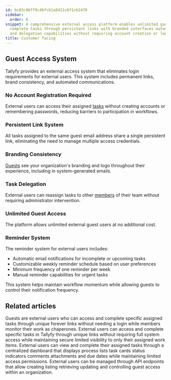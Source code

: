 ```yaml
---
id: bc03c86ff9c4bfcb1a8421c6f1cb2478
sidebar:
  order: 6
snippet: A comprehensive external access platform enables unlimited guest users to
  complete tasks through persistent links with branded interfaces automated reminders
  and delegation capabilities without requiring account creation or login credentials.
title: Customer facing
---
```


## Guest Access System

Tallyfy provides an external access system that eliminates login requirements for external users. This system includes permanent links, brand consistency, and automated communications.

<lite-vimeo videoid="905736219"></lite-vimeo>

### No Account Registration Required

External users can access their assigned [tasks](/products/pro/tracking-and-tasks/tasks/) without creating accounts or remembering passwords, reducing barriers to participation in workflows.

### Persistent Link System

All tasks assigned to the same guest email address share a single persistent link, eliminating the need to manage multiple access credentials.

### Branding Consistency

[Guests](/products/pro/documenting/guests/) see your organization's branding and logo throughout their experience, including in system-generated emails.

### Task Delegation

External users can reassign tasks to other [members](/products/pro/documenting/members/) of their team without requiring administrator intervention.

### Unlimited Guest Access

The platform allows unlimited external guest users at no additional cost.

### Reminder System

The reminder system for external users includes:

- Automatic email notifications for incomplete or upcoming tasks
- Customizable weekly reminder schedule based on user preferences
- Minimum frequency of one reminder per week
- Manual reminder capabilities for urgent tasks

This system helps maintain workflow momentum while allowing guests to control their notification frequency.


## Related articles
<CardGrid>
<LinkTitleCard header="<b>Documenting > Guests</b>" href="/products/pro/documenting/guests/" > Guests are external users who can access and complete specific assigned tasks through unique forever links without needing a login while members monitor their work as chaperones. </LinkTitleCard>
<LinkTitleCard header="<b>Guests > What is a guest</b>" href="/products/pro/documenting/guests/what-is-a-guest/" > External users can access and complete specific tasks in Tallyfy through unique links without requiring full system access while maintaining secure limited visibility to only their assigned work items. </LinkTitleCard>
<LinkTitleCard header="<b>Guests > The guest view</b>" href="/products/pro/documenting/guests/how-can-guests-monitor-their-processes-on-tallyfy/" > External users can view and complete their assigned tasks through a centralized dashboard that displays process lists task cards status indicators comments attachments and due dates while maintaining limited access permissions. </LinkTitleCard>
<LinkTitleCard header="<b>Code Samples > Managing guests</b>" href="/products/pro/integrations/open-api/code-samples/guests/" > External users can be managed through API endpoints that allow creating listing retrieving updating and controlling guest access within an organization. </LinkTitleCard>
</CardGrid>